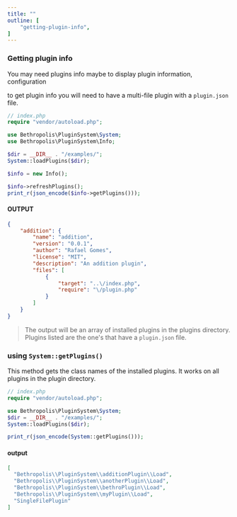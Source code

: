 ```yaml
---
title: ""
outline: [
    "getting-plugin-info",
]
---
```


### Getting plugin info
You may need plugins info maybe to display plugin information, configuration

to get plugin info you will need to have a multi-file plugin with a `plugin.json` file.

```php
// index.php
require "vendor/autoload.php";

use Bethropolis\PluginSystem\System;
use Bethropolis\PluginSystem\Info;

$dir = __DIR__ . "/examples/";
System::loadPlugins($dir);

$info = new Info();

$info->refreshPlugins();
print_r(json_encode($info->getPlugins()));
```

#### OUTPUT
```json
{
    "addition": {
        "name": "addition",
        "version": "0.0.1",
        "author": "Rafael Gomes",
        "license": "MIT",
        "description": "An addition plugin",
        "files": [
            {
                "target": "..\/index.php",
                "require": "\/plugin.php"
            }
        ]
    }
}
```

> The output will be an array of installed plugins in the plugins directory. <br/>
> Plugins listed are the one's that have a `plugin.json` file.


### using `System::getPlugins()`

This method gets the class names of the installed plugins. It works on all plugins in the plugin directory.

```php
// index.php
require "vendor/autoload.php";

use Bethropolis\PluginSystem\System;
$dir = __DIR__ . "/examples/";
System::loadPlugins($dir);

print_r(json_encode(System::getPlugins()));
```

#### output
```json
[
  "Bethropolis\\PluginSystem\\additionPlugin\\Load",
  "Bethropolis\\PluginSystem\\anotherPlugin\\Load",
  "Bethropolis\\PluginSystem\\bethroPlugin\\Load",
  "Bethropolis\\PluginSystem\\myPlugin\\Load",
  "SingleFilePlugin"
]
```